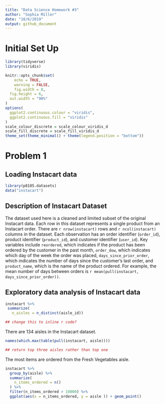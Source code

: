 ```yaml
---
title: "Data Science Homework #3"
author: "Sophia Miller"
date: "10/6/2019"
output: github_document
---
```

# Initial Set Up

```r
library(tidyverse)
library(viridis)

knitr::opts_chunk$set(
	echo = TRUE,
	warning = FALSE,
	fig.width = 8, 
  fig.height = 6,
  out.width = "90%"
)
options(
  ggplot2.continuous.colour = "viridis",
  ggplot2.continuous.fill = "viridis"
)
scale_colour_discrete = scale_colour_viridis_d
scale_fill_discrete = scale_fill_viridis_d
theme_set(theme_minimal() + theme(legend.position = "bottom"))
```

# Problem 1
## Loading Instacart data

```r
library(p8105.datasets)
data("instacart")
```

## Description of Instacart Dataset

The dataset used here is a cleaned and limited subset of the original Instacart data. Each row in this dataset represents a single product from an Instacart order. There are `r nrow(instacart)` rows and `r ncol(instacart)` columns in the dataset. Each observation has an order identifier (`order_id`), product identifier (`product_id`), and customer identifier (`user_id`). Key variables include `reordered`, which indicates  if the product has been ordered by the customer in the past month, `order_dow`, which indicates which day of the week the order was placed, `days_since_prior_order`, which indicates the number of days since the customer's last order, and `product_name`, which is the name of the product ordered. For example, the mean number of days between orders is `r mean(pull(instacart, days_since_prior_order))`.

## Exploratory data analysis of Instacart data

 
```r
instacart %>% 
 summarize(
   n_aisles = n_distinct(aisle_id))

## change this to inline r code?
```

There are 134 aisles in the Instacart dataset.

```r
names(which.max(table(pull(instacart, aisle))))

## return top three aisles rather than top one
```
The most items are ordered from the Fresh Vegetables aisle.

```r
instacart %>% 
  group_by(aisle) %>% 
  summarize(
    n_items_ordered = n()
  ) %>% 
  filter(n_items_ordered > 10000) %>% 
  ggplot(aes(x = n_items_ordered, y = aisle )) + geom_point()
```






